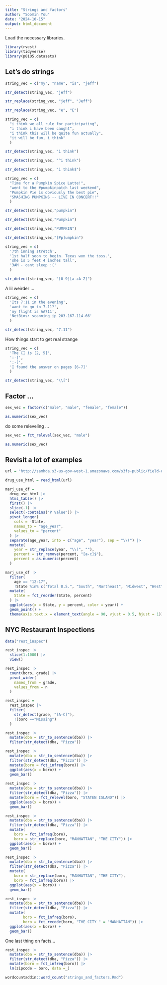 ```yaml
---
title: "Strings and factors"
author: "Soomin You"
date: "2024-10-15"
output: html_document
---
```


Load the necessary libraries. 

```r
library(rvest)
library(tidyverse)
library(p8105.datasets)
```


## Let's do strings

```r
string_vec = c("my", "name", "is", "jeff")

str_detect(string_vec, "jeff")

str_replace(string_vec, "jeff", "Jeff")

str_replace(string_vec, "e", "E")
```

```r
string_vec = c(
  "i think we all rule for participating",
  "i think i have been caught",
  "i think this will be quite fun actually",
  "it will be fun, i think"
  )

str_detect(string_vec, "i think")

str_detect(string_vec, "^i think")

str_detect(string_vec, "i think$")
```


```r
string_vec = c(
  "Time for a Pumpkin Spice Latte!",
  "went to the #pumpkinpatch last weekend",
  "Pumpkin Pie is obviously the best pie",
  "SMASHING PUMPKINS -- LIVE IN CONCERT!!"
  )

str_detect(string_vec,"pumpkin")

str_detect(string_vec,"Pumpkin")

str_detect(string_vec,"PUMPKIN")

str_detect(string_vec,"[Pp]umpkin")
```


```r
string_vec = c(
  '7th inning stretch',
  '1st half soon to begin. Texas won the toss.',
  'she is 5 feet 4 inches tall',
  '3AM - cant sleep :('
  )

str_detect(string_vec, "[0-9][a-zA-Z]")

```

A lil weirder ...

```r
string_vec = c(
  'Its 7:11 in the evening',
  'want to go to 7-11?',
  'my flight is AA711',
  'NetBios: scanning ip 203.167.114.66'
  )

str_detect(string_vec, "7.11")
```


How things start to get real strange

```r
string_vec = c(
  'The CI is [2, 5]',
  ':-]',
  ':-[',
  'I found the answer on pages [6-7]'
  )

str_detect(string_vec, "\\[")
```



## Factor ... 

```r
sex_vec = factor(c("male", "male", "female", "female"))

as.numeric(sex_vec)
```

do some releveling ... 

```r
sex_vec = fct_relevel(sex_vec, "male")

as.numeric(sex_vec)
```



## Revisit a lot of examples 

```r
url = "http://samhda.s3-us-gov-west-1.amazonaws.com/s3fs-public/field-uploads/2k15StateFiles/NSDUHsaeShortTermCHG2015.htm"

drug_use_html = read_html(url)

marj_use_df = 
  drug_use_html |>
  html_table() |> 
  first() |>
  slice(-1) |>
  select(-contains("P Value")) |>
  pivot_longer(
    cols = -State, 
    names_to = "age_year",
    values_to = "percent"
  ) |>
  separate(age_year, into = c("age", "year"), sep = "\\(") |>
  mutate(
    year = str_replace(year, "\\)", ""), 
    percent = str_remove(percent, "[a-c]$"),
    percent = as.numeric(percent)
  ) 
```


```r
marj_use_df |>
  filter(
    age == "12-17", 
    !State %in% c("Total U.S.", "South", "Northeast", "Midwest", "West")) |>
  mutate(
    State = fct_reorder(State, percent)
  ) |>
  ggplot(aes(x = State, y = percent, color = year)) + 
  geom_point() +
  theme(axis.text.x = element_text(angle = 90, vjust = 0.5, hjust = 1))
```


## NYC Restaurant Inspections 

```r
data("rest_inspec")

rest_inspec |>
  slice(1:1000) |>
  view()
```

```r
rest_inspec |>
  count(boro, grade) |>
  pivot_wider(
    names_from = grade, 
    values_from = n
  )
```

```r
rest_inspec = 
  rest_inspec |>
  filter(
    str_detect(grade, "[A-C]"),
    !(boro =="Missing")
  )
```

```r
rest_inspec |>
  mutate(dba = str_to_sentence(dba)) |>
  filter(str_detect(dba, "Pizza"))
```


```r
rest_inspec |>
  mutate(dba = str_to_sentence(dba)) |>
  filter(str_detect(dba, "Pizza")) |>
  mutate(boro = fct_infreq(boro)) |>
  ggplot(aes(x = boro)) + 
  geom_bar()
  
rest_inspec |>
  mutate(dba = str_to_sentence(dba)) |>
  filter(str_detect(dba, "Pizza")) |>
  mutate(boro = fct_relevel(boro, "STATEN ISLAND")) |>
  ggplot(aes(x = boro)) + 
  geom_bar()

rest_inspec |>
  mutate(dba = str_to_sentence(dba)) |>
  filter(str_detect(dba, "Pizza")) |>
  mutate(
    boro = fct_infreq(boro), 
    boro = str_replace(boro, "MANHATTAN", "THE CITY")) |>
  ggplot(aes(x = boro)) + 
  geom_bar()

```


```r
rest_inspec |>
  mutate(dba = str_to_sentence(dba)) |>
  filter(str_detect(dba, "Pizza")) |>
  mutate(
    boro = str_replace(boro, "MANHATTAN", "THE CITY"), 
    boro = fct_infreq(boro)) |>
  ggplot(aes(x = boro)) + 
  geom_bar()

rest_inspec |>
  mutate(dba = str_to_sentence(dba)) |>
  filter(str_detect(dba, "Pizza")) |>
  mutate(
        boro = fct_infreq(boro), 
        boro = fct_recode(boro, "THE CITY " = "MANHATTAN")) |>
  ggplot(aes(x = boro)) + 
  geom_bar()
```


One last thing on facts...

```r
rest_inspec |>
  mutate(dba = str_to_sentence(dba)) |>
  filter(str_detect(dba, "Pizza")) |>
  mutate(boro = fct_infreq(boro)) |>
  lm(zipcode ~ boro, data =_)
```

```r
wordcountaddin::word_count("strings_and_factors.Rmd")
```

